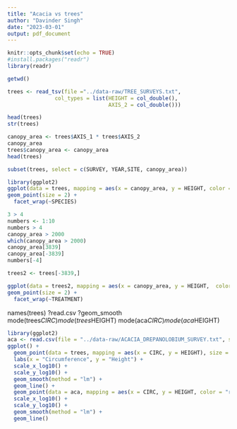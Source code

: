 ```yaml
---
title: "Acacia vs trees"
author: "Davinder Singh"
date: "2023-03-01"
output: pdf_document
---
```


```r
knitr::opts_chunk$set(echo = TRUE)
#install.packages("readr")
library(readr)
```

```r
getwd()

```

```r
trees <- read_tsv(file ="../data-raw/TREE_SURVEYS.txt",
               col_types = list(HEIGHT = col_double(),
                                AXIS_2 = col_double()))
```

```r
head(trees)
str(trees)
```

```r
canopy_area <- trees$AXIS_1 * trees$AXIS_2
canopy_area
trees$canopy_area <- canopy_area
head(trees)
```

```r
subset(trees, select = c(SURVEY, YEAR,SITE, canopy_area))
```

```r
library(ggplot2)
ggplot(data = trees, mapping = aes(x = canopy_area, y = HEIGHT, color = TREATMENT)) +
geom_point(size = 2) +
  facet_wrap(~SPECIES)
```

```r
3 > 4
numbers <- 1:10
numbers > 4
canopy_area > 2000
which(canopy_area > 2000)
canopy_area[3839]
canopy_area[-3839]
numbers[-4]
```

```r
trees2 <- trees[-3839,]
```

```r
ggplot(data = trees2, mapping = aes(x = canopy_area, y = HEIGHT,  color = TREATMENT)) +
geom_point(size = 2) +
  facet_wrap(~TREATMENT)
```
names(trees)
?read.csv
?geom_smooth
mode(trees$CIRC)
mode(trees$HEIGHT)
mode(aca$CIRC)
mode(aca$HEIGHT)
```r
library(ggplot2)
aca <- read.csv(file = "../data-raw/ACACIA_DREPANOLOBIUM_SURVEY.txt", sep = "\t", na.strings = "dead")
ggplot() +
  geom_point(data = trees, mapping = aes(x = CIRC, y = HEIGHT), size = 3, alpha = 0.5, color = "gray") +
  labs(x = "Circumference", y = "Height") +
  scale_x_log10() +
  scale_y_log10() +
  geom_smooth(method = "lm") +
  geom_line() +
  geom_point(data = aca, mapping = aes(x = CIRC, y = HEIGHT, color = "red")) +
  scale_x_log10() +
  scale_y_log10() +
  geom_smooth(method = "lm") +
  geom_line()
```

